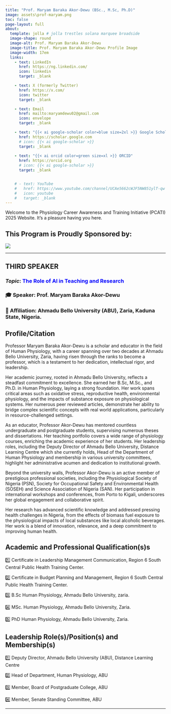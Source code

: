 ```yaml
---
title: "Prof. Maryam Baraka Akor-Dewu (BSc., M.Sc, Ph.D)"
image: assets\prof-maryam.png
toc: false
page-layout: full
about: 
  template: jolla # jolla trestles solana marquee broadside
  image-shape: round
  image-alt: Prof. Maryam Baraka Akor-Dewu
  image-title: Prof. Maryam Baraka Akor-Dewu Profile Image
  image-width: 17em
  links:
    - text: LinkedIn
      href: https://ng.linkedin.com/
      icon: linkedin
      target: _blank

    - text: X (formerly Twitter)
      href: https://x.com/
      icon: twitter
      target: _blank

    - text: Email
      href: mailto:maryamdewu02@gmail.com
      icon: envelope
      target: _blank

    - text: "{{< ai google-scholar color=blue size=2xl >}} Google Scholar"
      href: https://scholar.google.com
      # icon: {{< ai google-scholar >}}
      target: _blank
    
    - text: "{{< ai orcid color=green size=xl >}} ORCID"
      href: https://orcid.org
      # icon: {{< ai google-scholar >}}
      target: _blank


    # - text: YouTube
    #   href: https://www.youtube.com/channel/UCAe5662cWJF5NW851ylT-qw
    #   icon: youtube
    #   target: _blank
---
```


Welcome to the Physiology Career Awareness and Training Initiative (PCATI) 2025 Website. It's a pleasure having you here.

## **This Program is Proudly Sponsored by:**

![](assets\the-physiological-society-logo.png)

------------------------------------------------------------------------

::: callout-note
## THIRD SPEAKER

### *Topic*: [**The Role of AI in Teaching and Research**]{style="color: blue"}

### 🎓 Speaker: Prof. Maryam Baraka Akor-Dewu

### 🏢 Affiliation: Ahmadu Bello University (ABU), Zaria, Kaduna State, Nigeria.
:::

## Profile/Citation

Professor Maryam Baraka Akor-Dewu is a scholar and educator in the field of Human Physiology, with a career spanning over two decades at Ahmadu Bello University, Zaria, having risen through the ranks to become a professor, which is a testament to her dedication, intellectual rigor, and leadership.

Her academic journey, rooted in Ahmadu Bello University, reflects a steadfast commitment to excellence. She earned her B.Sc, M.Sc., and Ph.D. in Human Physiology, laying a strong foundation. Her work spans critical areas such as oxidative stress, reproductive health, environmental physiology, and the impacts of substance exposure on physiological systems. Her numerous peer reviewed articles, demonstrate her ability to bridge complex scientific concepts with real world applications, particularly in resource-challenged settings.

As an educator, Professor Akor-Dewu has mentored countless undergraduate and postgraduate students, supervising numerous theses and dissertations. Her teaching portfolio covers a wide range of physiology courses, enriching the academic experience of her students. Her leadership roles, including the Deputy Director of Ahmadu Bello University, Distance Learning Centre which she currently holds, Head of the Department of Human Physiology and membership in various university committees, highlight her administrative acumen and dedication to institutional growth.

Beyond the university walls, Professor Akor-Dewu is an active member of prestigious professional societies, including the Physiological Society of Nigeria (PSN), Society for Occupational Safety and Environmental Health (SOSEH) and Science Association of Nigeria (SAN). Her participation in international workshops and conferences, from Porto to Kigali, underscores her global engagement and collaborative spirit.

Her research has advanced scientific knowledge and addressed pressing health challenges in Nigeria, from the effects of biomass fuel exposure to the physiological impacts of local substances like local alcoholic beverages. Her work is a blend of innovation, relevance, and a deep commitment to improving human health.

## Academic and Professional Qualification(s)s

1️⃣ Certificate in Leadership Management Communication, Region 6 South Central Public Health Training Center.

2️⃣ Certificate in Budget Planning and Management, Region 6 South Central Public Health Training Center.

3️⃣ B.Sc Human Physiology, Ahmadu Bello University, zaria.

4️⃣ MSc. Human Physiology, Ahmadu Bello University, Zaria.

5️⃣ PhD Human Physiology, Ahmadu Bello University, Zaria.

## Leadership Role(s)/Position(s) and Membership(s)

1️⃣ Deputy Director, Ahmadu Bello University (ABU), Distance Learning Centre

2️⃣ Head of Department, Human Physiology, ABU

3️⃣ Member, Board of Postgraduate College, ABU

4️⃣ Member, Senate Standing Committee, ABU

```{=html}
<!-- **Role:** Teaching and Research 

**Teaching Focus:** Training Medical, Allied Health Sciences and core Physiology and Anatomy students.

**Research Focus:** Investigating population specific mutations associated with cardiovascular and other diseases of public health concern

## Current Research Projects
➡️ Investigating genetic predisposition to preeclampsia in Northern Nigeria

➡️ Population Specific Mutations linked to familial hypercholesterolemia. -->
```

------------------------------------------------------------------------